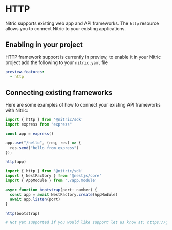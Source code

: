 
# HTTP

Nitric supports existing web app and API frameworks. The `http` resource allows you to connect Nitric to your existing applications.

## Enabling in your project

HTTP framework support is currently in preview, to enable it in your Nitric project add the following to your `nitric.yaml` file

```yaml
preview-features:
  - http
```

## Connecting existing frameworks

Here are some examples of how to connect your existing API frameworks with Nitric:

<CodeGroup>

```javascript {{ title: "Node.js (express.js)" }}
import { http } from '@nitric/sdk'
import express from "express"

const app = express()

app.use("/hello", (req, res) => {
  res.send("hello from express")
});

http(app)
```

```javascript {{ title: "Node.js (nestjs)", tag: "app.module.ts" }}
import { http } from '@nitric/sdk'
import { NestFactory } from '@nestjs/core'
import { AppModule } from './app.module'

async function bootstrap(port: number) {
  const app = await NestFactory.create(AppModule)
  await app.listen(port)
}

http(bootstrap)
```

```python
# Not yet supported if you would like support let us know at: https://github.com/nitrictech/python-sdk/issues
```

</CodeGroup>


